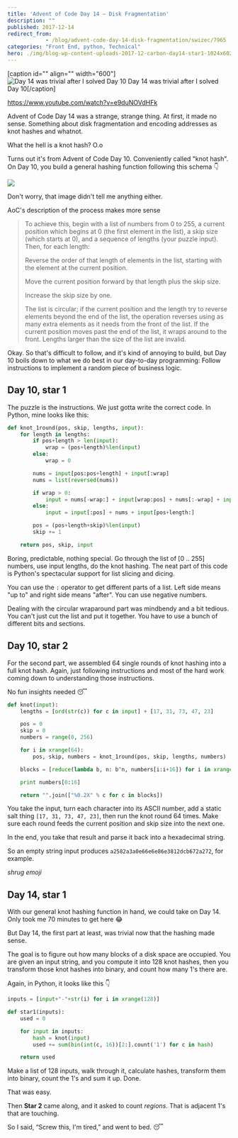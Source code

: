 ```yaml
---
title: 'Advent of Code Day 14 – Disk Fragmentation'
description: ""
published: 2017-12-14
redirect_from: 
            - /blog/advent-code-day-14-disk-fragmentation/swizec/7965
categories: "Front End, python, Technical"
hero: ./img/blog-wp-content-uploads-2017-12-carbon-day14-star1-1024x602.png
---
```


\[caption id="" align="" width="600"]![Day 14 was trivial after I solved Day 10](./img/blog-wp-content-uploads-2017-12-carbon-day14-star1-1024x602.png) Day 14 was trivial after I solved Day 10\[/caption]

<https://www.youtube.com/watch?v=e9duNOVdHFk>

Advent of Code Day 14 was a strange, strange thing. At first, it made no sense. Something about disk fragmentation and encoding addresses as knot hashes and whatnot.

What the hell is a knot hash? O.o

Turns out it's from Advent of Code Day 10. Conveniently called "knot hash". On Day 10, you build a general hashing function following this schema 👇

![](./img/blog-wp-content-uploads-2017-12-screen_shot_2017-12-14_at_08.50.05.png)

Don't worry, that image didn't tell me anything either.

AoC's description of the process makes more sense

> To achieve this, begin with a list of numbers from 0 to 255, a current position which begins at 0 (the first element in the list), a skip size (which starts at 0), and a sequence of lengths (your puzzle input). Then, for each length:
>
> Reverse the order of that length of elements in the list, starting with the element at the current position.
>
> Move the current position forward by that length plus the skip size.
>
> Increase the skip size by one.
>
> The list is circular; if the current position and the length try to reverse elements beyond the end of the list, the operation reverses using as many extra elements as it needs from the front of the list. If the current position moves past the end of the list, it wraps around to the front. Lengths larger than the size of the list are invalid.

Okay. So that's difficult to follow, and it's kind of annoying to build, but Day 10 boils down to what we do best in our day-to-day programming: Follow instructions to implement a random piece of business logic.

## Day 10, star 1

The puzzle is the instructions. We just gotta write the correct code. In Python, mine looks like this:

```python
def knot_1round(pos, skip, lengths, input):
    for length in lengths:
        if pos+length > len(input):
            wrap = (pos+length)%len(input)
        else:
            wrap = 0

        nums = input[pos:pos+length] + input[:wrap]
        nums = list(reversed(nums))

        if wrap > 0:
            input = nums[-wrap:] + input[wrap:pos] + nums[:-wrap] + input[pos+length:]
        else:
            input = input[:pos] + nums + input[pos+length:]

        pos = (pos+length+skip)%len(input)
        skip += 1

    return pos, skip, input
```

Boring, predictable, nothing special. Go through the list of \[0 .. 255] numbers, use input lengths, do the knot hashing. The neat part of this code is Python's spectacular support for list slicing and dicing.

You can use the `:` operator to get different parts of a list. Left side means "up to" and right side means "after". You can use negative numbers.

Dealing with the circular wraparound part was mindbendy and a bit tedious. You can't just cut the list and put it together. You have to use a bunch of different bits and sections.

## Day 10, star 2

For the second part, we assembled 64 single rounds of knot hashing into a full knot hash. Again, just following instructions and most of the hard work coming down to understanding those instructions.

No fun insights needed 😴

```python
def knot(input):
    lengths = [ord(str(c)) for c in input] + [17, 31, 73, 47, 23]

    pos = 0
    skip = 0
    numbers = range(0, 256)

    for i in xrange(64):
        pos, skip, numbers = knot_1round(pos, skip, lengths, numbers)

    blocks = [reduce(lambda b, n: b^n, numbers[i:i+16]) for i in xrange(0, len(numbers), 16)]

    print numbers[0:16]

    return "".join(["%0.2X" % c for c in blocks])
```

You take the input, turn each character into its ASCII number, add a static salt thing `[17, 31, 73, 47, 23]`, then run the knot round 64 times. Make sure each round feeds the current position and skip size into the next one.

In the end, you take that result and parse it back into a hexadecimal string.

So an empty string input produces `a2582a3a0e66e6e86e3812dcb672a272`, for example.

_shrug emoji_

## Day 14, star 1

With our general knot hashing function in hand, we could take on Day 14. Only took me 70 minutes to get here 😂

But Day 14, the first part at least, was trivial now that the hashing made sense.

The goal is to figure out how many blocks of a disk space are occupied. You are given an input string, and you compute it into 128 knot hashes, then you transform those knot hashes into binary, and count how many 1's there are.

Again, in Python, it looks like this 👇

```python
inputs = [input+"-"+str(i) for i in xrange(128)]

def star1(inputs):
    used = 0

    for input in inputs:
        hash = knot(input)
        used += sum(bin(int(c, 16))[2:].count('1') for c in hash)

    return used
```

Make a list of 128 inputs, walk through it, calculate hashes, transform them into binary, count the 1's and sum it up. Done.

That was easy.

Then **Star 2** came along, and it asked to count _regions_. That is adjacent 1's that are touching.

So I said, “Screw this, I'm tired,” and went to bed. 😴
